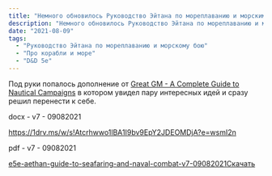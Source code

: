 ```yaml
---
title: "Немного обновилось Руководство Эйтана по мореплаванию и морским сражениям"
description: "Немного обновилось Руководство Эйтана по мореплаванию и морским сражениям"
date: "2021-08-09"
tags:
  - "Руководство Эйтана по мореплаванию и морскому бою"
  - "Про корабли и море"
  - "D&D 5e"
---
```


Под руки попалось дополнение от [Great GM - A Complete Guide to Nautical Campaigns](https://www.greatgamemaster.com/dm/a-complete-guide-to-nautical-campaigns-launch/#:~:text=A%20Complete%20Guide%20to%20Nautical%20Campaigns%20is%20a%20complete%20set,can%20add%20to%20the%20battles.) в котором увидел пару интересных идей и сразу решил перенести к себе.

docx - v7 - 09082021

https://1drv.ms/w/s!Atcrhwwo1lBA1I9bv9EpY2JDEOMDjA?e=wsmI2n

pdf - v7 - 09082021

[e5e-aethan-guide-to-seafaring-and-naval-combat-v7-09082021](https://cyborgsandmages.files.wordpress.com/2021/08/e5e-aethan-guide-to-seafaring-and-naval-combat-v7-09082021.pdf)[Скачать](https://cyborgsandmages.files.wordpress.com/2021/08/e5e-aethan-guide-to-seafaring-and-naval-combat-v7-09082021.pdf)
